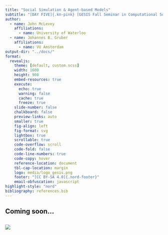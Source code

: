 ```yaml
---
title: "Social Simulation & Agent-based Models"
subtitle: "[DAY FIVE]{.kn-pink} [GESIS Fall Seminar in Computational Social Science]{.kn-blue}"
author:
  - name: John McLevey
    affiliations:
      - name: University of Waterloo
  - name: Johannes B. Gruber
    affiliations:
      - name: VU Amsterdam
output-dir: "../docs/"
format:
  revealjs:
    theme: [default, custom.scss]
    width: 1600
    height: 900
    embed-resources: true
    execute:
      echo: true
      warning: false
      cache: true
      freeze: true
    slide-number: false
    chalkboard: false
    preview-links: auto
    smaller: true
    fig-align: left
    fig-format: svg
    lightbox: true
    scrollable: true
    code-overflow: scroll
    code-fold: false
    code-line-numbers: true
    code-copy: hover
    reference-location: document
    tbl-cap-location: margin
    logo: media/logo_gesis.png
    footer: "[CC BY-SA 4.0]{.nord-footer}"
    email-obfuscation: javascript
highlight-style: "nord"
bibliography: references.bib
---
```


## Coming soon...

##

![](media/small_world_epidemic.png)
